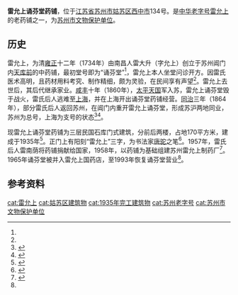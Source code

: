 {{文物保护单位
| 级别 = 县市级
| 省区市 = 苏州市
| 名称 = 雷允上诵芬堂药铺
| 图片 = 雷允上诵芬堂药铺·阊门内.jpg
| 编号 = 第五批
| 分类 = 近现代重要史迹及代表性建筑
| 时代 = 1935年
| 所在 = [[苏州市|苏州市]][[姑苏区|姑苏区]]
| 登录 = 2004年
}}

'''雷允上诵芬堂药铺'''，位于[[江苏省|江苏省]][[苏州市|苏州市]][[姑苏区|姑苏区]][[西中市|西中市]]134号。是[[中华老字号|中华老字号]][[雷允上|雷允上]]的老药铺之一，为[[苏州市文物保护单位|苏州市文物保护单位]]。

==历史==
雷允上，为清[[雍正|雍正]]十二年（1734年）由南昌人雷大升（字允上）创立于苏州阊门内[[天库前|天库前]]的中药铺，最初堂号即为“诵芬堂”<ref name='s' />{{rp|11}}，雷允上本人坐堂问诊开方。因雷氏医术高明，且药材用料考究、制作精细，颇为灵验，在民间享有声望<ref name='s' />{{rp|13}}。雷允上去世后，其后代继承家业。[[咸丰|咸丰]]十年（1860年），[[太平天国|太平天国]]军入苏，雷允上诵芬堂毁于战火，雷氏后人逃难至[[上海|上海]]，并在上海开出诵芬堂药铺经营。[[同治|同治]]三年（1864年），部分雷氏后人返回苏州，在阊门内重开雷允上诵芬堂，形成苏沪两地同业，苏州为总号，上海为支号的状态<ref name='x'>{{cite book |title=苏州老字号 |author=孙中浩 |publisher=古吴轩出版社 |year=2006 |isbn=7-80733-013-9}}</ref>{{rp|10-12}}<ref>{{cite book |title=苏州本土品牌企业发展报告．老字号卷 |author=魏文斌，洪海 |publisher=苏州大学出版社 |year=2014 |isbn=978-7-5672-1018-9 |pages=265-267}}</ref>。

现雷允上诵芬堂药铺为三层民国石库门式建筑，分前后两楼，占地170平方米，建成于1935年<ref>{{cite book |title=苏州近代建筑考 |author=唐小祥主编 |publisher=苏州大学出版社 |year=2016 |isbn=978-7-5672-1830-7 |pages=307-309}}</ref>。正门上有阳刻“雷允上”三字，为书法家[[唐驼|唐驼]]之笔<ref name='s'>{{cite book |title=百年雷允上 |author= 何大明 |publisher=苏州大学出版社 |year=2018 |isbn=978-7-5672-2269-4 |pages=}}</ref>{{rp|106}}。1957年，雷氏后人雷南荫将药铺捐献给国家，1958年，以药铺为基础组建苏州雷允上制药厂<ref>{{cite book|title=苏州词典|author=江洪 等|publisher=苏州大学出版社|date=1999-08 |page=553 |isbn=7-81037-478-8}}</ref>。1965年诵芬堂被并入雷允上国药店，至1993年恢复诵芬堂营业<ref name='x' />{{rp|14}}。

==参考资料==
{{refs}}

{{coord|31.31754|N|120.60256|E|display=title}}
{{苏州市文物保护单位}}
{{苏州老字号}}
{{DEFAULTSORT:leiyunshangsongfentang}}
[[cat:雷允上|cat:雷允上]]
[[cat:姑苏区建筑物|cat:姑苏区建筑物]]
[[cat:1935年完工建筑物|cat:1935年完工建筑物]]
[[cat:苏州老字号|cat:苏州老字号]]
[[cat:苏州市文物保护单位|cat:苏州市文物保护单位]]